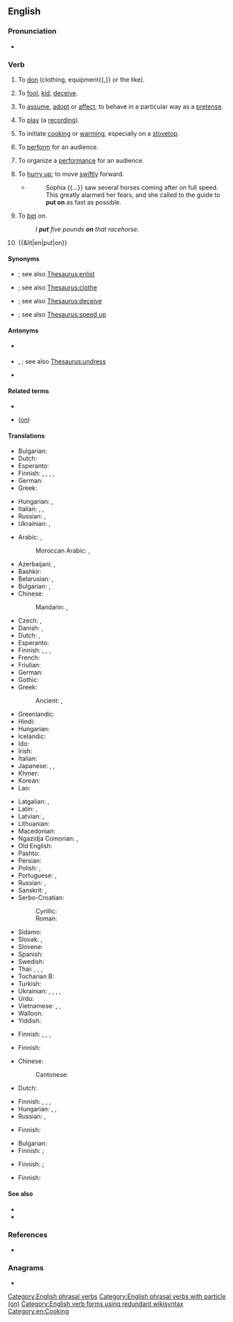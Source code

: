{{also|puton|putón|put-on}}
==English==

===Pronunciation===
* {{audio|en|En-uk-to put on.ogg|Audio (UK)}}

===Verb===
{{en-verb|put<,,put> on}} {{tlb|en|transitive}}

# {{senseid|en|don}} To [[don]] (clothing, equipment{{,}} or the like).
#: {{ux|en|Why don't you '''put on''' your jacket. It's cold.}}
# To [[fool]], [[kid]], [[deceive]].
#: {{ux|en|You must be '''putting''' me '''on'''.}}
#: {{ux|en|She's '''putting on''' that she's sicker than she really is.}}
# To [[assume]], [[adopt]] or [[affect]]; to behave in a particular way as a [[pretense]].
#: {{ux|en|Why are you '''putting on''' that silly voice?}}
#: {{ux|en|He's just '''putting on''' that limp -- his leg's actually fine.}}
# To [[play]] (a [[recording]]).
#: {{ux|en|I'll '''put on''' your favorite record.}}
#: {{ux|en|Can you '''put on''' ''The Sound of Music''? I'd like to see it again.}}
# To initiate [[cook]]ing or [[warm]]ing, especially on a [[stovetop]].
#: {{ux|en|I'll '''put on''' some coffee for everybody.}}
# To [[perform]] for an audience.
#: {{ux|en|The actors '''put on''' a show.}}
# To organize a [[performance]] for an audience.
# {{lb|en|obsolete}} To [[hurry up]]; to move [[swiftly]] forward.
#* {{RQ:Fielding Tom Jones}}
#*: Sophia {{...}} saw several horses coming after on full speed. This greatly alarmed her fears, and she called to the guide to '''put on''' as fast as possible.
# {{lb|en|transitive}} To [[bet]] on.
#: ''I '''put''' five pounds '''on''' that racehorse.''
# {{&lit|en|put|on}}
#: {{ux|en|He '''put''' the pen '''on''' the table.}}
#: {{ux|en|'''Put''' it '''on''' the list.}}
#: {{ux|en|The doctor '''put''' me '''on''' a diet.}}

====Synonyms====
* {{sense|literal—on a list}} {{l|en|put down}}; see also [[Thesaurus:enlist]]
* {{sense|don clothing}} {{l|en|beclothe}}; see also [[Thesaurus:clothe]]
* {{sense|fool, kid, deceive}} {{l|en|hoodwink}}; see also [[Thesaurus:deceive]]
* {{sense|move swiftly forward}} {{l|en|hasten}}; see also [[Thesaurus:speed up]]

====Antonyms====
* {{sense|literal—on a list}} {{l|en|take off}}
* {{sense|don clothing}} {{l|en|doff}}, {{l|en|take off}}; see also [[Thesaurus:undress]]
* {{sense|play a recording}} {{l|en|take off}}

====Related terms====
* {{l|en|put-on}}
* {{l|en|put one over}} ([[on]])

====Translations====
{{trans-top|to place upon}}
* Bulgarian: {{t+|bg|поставям}}
* Dutch: {{t+|nl|zetten|alt=zetten op}}
* Esperanto: {{t|eo|surmeti}}
* Finnish: {{t|fi|[[laittaa]] ...[[-n]] [[päälle]]}}, {{t|fi|[[asettaa]] ...[[-n]] [[päälle]]}}, {{t|fi|[[panna]] ...[[-n]] [[päälle]]}}, {{t|fi|[[pistää]] ''...''[[-lle]]}}, {{t|fi|[[pistää]] ''...''[[-n]] [[päälle]]}}
* German: {{t+|de|aufsetzen}}
* Greek: {{t+|el|βάζω}}
{{trans-mid}}
* Hungarian: {{t+|hu|rátesz}}, {{t+|hu|rárak}}
* Italian: {{t+|it|posare}}, {{t+|it|mettere}}, {{t+|it|indossare}}
* Russian: {{t+|ru|ста́вить|impf}}, {{t+|ru|поста́вить|pf}}
* Ukrainian: {{t+|uk|ста́вити|impf}}, {{t|uk|поста́вити|pf}}
{{trans-bottom}}

{{trans-top|to don clothing}}
* Arabic: {{t+|ar|لَبِسَ}}, {{t|ar|اِرْتَدَى}}
*: Moroccan Arabic: {{t|ary|دار|tr=dær}}, {{t|ary|لْبس|tr=lbəs}}
* Azerbaijani: {{t+|az|taxmaq}}, {{t+|az|geymək}}
* Bashkir: {{t|ba|кейеү}}
* Belarusian: {{t|be|надзява́ць|impf}}, {{t|be|надзе́ць|pf}}
* Bulgarian: {{t+|bg|обли́чам|impf}}, {{t|bg|облека́|pf}}
* Chinese:
*: Mandarin: {{t+|cmn|穿上|tr=chuānshang|sc=Hani}}, {{t+|cmn|穿|tr=chuān|sc=Hani}}
* Czech: {{t+|cs|oblékat|impf}}, {{t+|cs|obléct|pf}}
* Danish: {{t|da|iføre sig}}, {{t|da|tage på}}
* Dutch: {{t+|nl|aantrekken}}, {{t+|nl|aandoen}}
* Esperanto: {{t|eo|surmeti}}
* Finnish: {{t|fi|[[pukea]] [[ylleen]]}}, {{t|fi|[[laittaa]] [[päälle]]}}, {{t|fi|[[panna]] [[päälle]]}}, {{t|fi|[[pistää]] [[päälle]]}}
* French: {{t+|fr|mettre}}
* Friulian: {{t|fur|vistî}}
* German: {{t+|de|anziehen}}
* Gothic: {{t|got|𐌲𐌰𐌷𐌰𐌼𐍉𐌽}}
* Greek: {{t+|el|βάζω}}
*: Ancient: {{t|grc|ἕννυμι}}, {{t|grc|ἐνδύω}}
* Greenlandic: {{t|kl|ativaa}}
* Hindi: {{t+|hi|पहनना}}
* Hungarian: {{t+|hu|felvesz}}
* Icelandic: {{t|is|fara í}}
* Ido: {{t+|io|metar}}
* Irish: {{t|ga|cuir ar}}
* Italian: {{t+|it|vestire}}
* Japanese: {{t+|ja|着る|tr=きる, kiru}}, {{t+|ja|履く|tr=はく, haku}}, {{t+|ja|被る|tr=かぶる, kaburu}}
* Khmer: {{t+|km|ពាក់}}
* Korean: {{t+|ko|입다}}
* Lao: {{t|lo|ໃສ່}}
{{trans-mid}}
* Latgalian: {{t|ltg|maukt}}, {{t|ltg|viļkt}}
* Latin: {{t|la|induō}}, {{t+|la|sūmō}}
* Latvian: {{t|lv|vilkt}}, {{t|lv|aut}}
* Lithuanian: {{t|lt|auti}}
* Macedonian: {{t|mk|облекува|impf}}
* Ngazidja Comorian: {{t|zdj|pvamɓa|alt=upvamɓa}}, {{qualifier|shoes}} {{t|zdj|nkabwa}}
* Old English: {{t|ang|dōn on}}
* Pashto: {{t+|ps|اغوستل|tr=aγustəl|sc=ps-Arab}}
* Persian: {{t+|fa|پوشیدن|tr=pušidan|sc=fa-Arab}}
* Polish: {{t+|pl|wkładać|impf}}, {{t+|pl|włożyć|pf}}
* Portuguese: {{t+|pt|vestir}}, {{t+|pt|pôr}}
* Russian: {{t+|ru|надева́ть|impf}}, {{t+|ru|наде́ть|pf}}
* Sanskrit: {{t|sa|प्रवस्ते}}, {{t+|sa|वस्ते}}
* Serbo-Croatian:
*: Cyrillic: {{t|sh|обући|pf|sc=Cyrl}}
*: Roman: {{t+|sh|obući|pf}}
* Sidamo: {{t|sid|wodhdha}}
* Slovak: {{t|sk|obliekať|impf}}, {{t|sk|obliecť|pf}}
* Slovene: {{t|sl|obléči|pf}}
* Spanish: {{t+|es|ponerse}}
* Swedish: {{t|sv|sätta på sig}}
* Thai: {{t+|th|ใส่}}, {{t|th|สวมใส่}}, {{t+|th|สวม}}, {{t+|th|ครอง}}
* Tocharian B: {{t|txb|wäs-}}
* Turkish: {{t+|tr|giymek}}
* Ukrainian: {{t|uk|надіва́ти|impf}}, {{t|uk|надяга́ти|impf}}, {{t|uk|наді́ти|pf}}, {{t+|uk|вдяга́ти|impf}}, {{t|uk|одягти́|pf}}
* Urdu: {{t|ur|پہننا|tr=pahannā|sc=ur-Arab}}
* Vietnamese: {{t|vi|mặc vào}}, {{qualifier|spectacles, earrings, etc.}} {{t|vi|đeo vào}}, {{qualifier|shoes}} {{t+|vi|đi vào}}
* Walloon: {{t+|wa|mete}}
* Yiddish: {{t|yi|אָנטאָן|sc=Hebr}}
{{trans-bottom}}

{{trans-top|to fool, kid, deceive}}
* Finnish: {{t+|fi|vedättää}}, {{t|fi|laskea leikkiä}}, {{t+|fi|pelleillä}}, {{t+|fi|vitsailla}}
{{trans-mid}}
{{trans-bottom}}

{{trans-top|to behave in a particular way as a pretense}}
* Finnish: {{t+|fi|teeskennellä}}
{{trans-mid}}
{{trans-bottom}}

{{trans-top|to play recorded music}}
* Chinese:
*: Cantonese: {{t|yue|放|tr=fong3|sc=Hani}}
* Dutch: {{t+|nl|opzetten}}
{{trans-mid}}
* Finnish: {{t+|fi|soittaa}}, {{t|fi|[[laittaa]] [[soimaan]]}}, {{t|fi|[[panna]] [[soimaan]]}}, {{t|fi|[[pistää]] [[soimaan]]}}
* Hungarian: {{q|music, especially LP, occasionally CD}} {{t+|hu|feltesz}}, {{q|something to be inserted, e.g. VCR cassette, CD, DVD}} {{t+|hu|betesz}}, {{t+|hu|berak}}
* Russian: {{t+|ru|ста́вить|impf}}, {{t+|ru|поста́вить|pf}}
{{trans-bottom}}

{{trans-top|to initiate cooking or warming}}
* Finnish: {{t|fi|[[laittaa]] [[tulemaan]]}}
{{trans-mid}}
{{trans-bottom}}

{{trans-top|to perform for an audience}}
* Bulgarian: {{t+|bg|представям}}
* Finnish: {{t+|fi|esittää}} {{q|tr.}}; {{t+|fi|esiintyä}} {{q|intr.}}
{{trans-mid}}
{{trans-bottom}}

{{trans-top|to organize a performance for an audience}}
* Finnish: {{t+|fi|esittää}}; {{t+|fi|esiintyä}}
{{trans-mid}}
{{trans-bottom}}

{{trans-top|to hurry up; to move swiftly forward}}
* Finnish: {{t|fi|painua tiehensä}}
{{trans-mid}}
{{trans-bottom}}

====See also====
* {{l|en|don}}
* {{l|en|wear}}

===References===
* {{R:OneLook}}

===Anagrams===
* {{anagrams|en|a=noptu|Upton|not up|punto|ton-up|unpot|upon't}}

[[Category:English phrasal verbs]]
[[Category:English phrasal verbs with particle (on)]]
[[Category:English verb forms using redundant wikisyntax]]
[[Category:en:Cooking]]